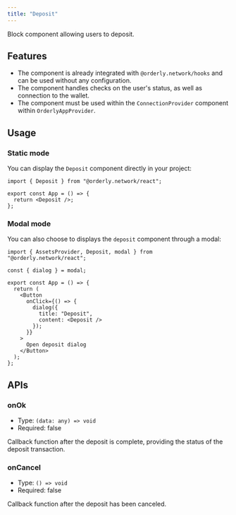 ```yaml
---
title: "Deposit"
---
```


Block component allowing users to deposit.

## Features

- The component is already integrated with `@orderly.network/hooks` and can be used without any configuration.
- The component handles checks on the user's status, as well as connection to the wallet.
- The component must be used within the `ConnectionProvider` component within `OrderlyAppProvider`.

## Usage

### Static mode

You can display the `Deposit` component directly in your project:

```tsx
import { Deposit } from "@orderly.network/react";

export const App = () => {
  return <Deposit />;
};
```

### Modal mode

You can also choose to displays the `deposit` component through a modal:

```tsx
import { AssetsProvider, Deposit, modal } from "@orderly.network/react";

const { dialog } = modal;

export const App = () => {
  return (
    <Button
      onClick={() => {
        dialog({
          title: "Deposit",
          content: <Deposit />
        });
      }}
    >
      Open deposit dialog
    </Button>
  );
};
```

## APIs

### onOk

- Type: `(data: any) => void`
- Required: false

Callback function after the deposit is complete, providing the status of the deposit transaction.

### onCancel

- Type: `() => void`
- Required: false

Callback function after the deposit has been canceled.
